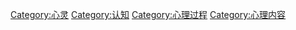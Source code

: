 {{Catnav|頁面分類|人文學科|哲学}}

{{catmore}}
{{Commonscat|Thinking}}

[[Category:心灵|Category:心灵]]
[[Category:认知|Category:认知]]
[[Category:心理过程|Category:心理过程]]
[[Category:心理内容|Category:心理内容]]